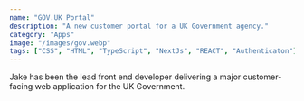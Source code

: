 ```yaml
---
name: "GOV.UK Portal"
description: "A new customer portal for a UK Government agency."
category: "Apps"
image: "/images/gov.webp"
tags: ["CSS", "HTML", "TypeScript", "NextJs", "REACT", "Authenticaton"]
---
```


Jake has been the lead front end developer delivering a major customer-facing web application for the UK Government.